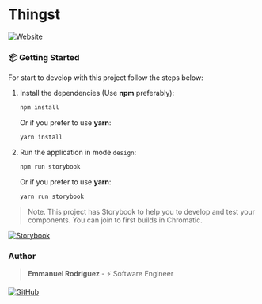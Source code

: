 
<Meta title="Introduction" />

<div className="favicon"></div>

# Thingst

[![Website](https://img.shields.io/badge/Website-ECEFF4?style=for-the-badge&logo=iCloud&logoColor=2E3440)]()

### 📦 Getting Started

For start to develop with this project follow the steps below:

1. Install the dependencies (Use **npm** preferably):

    ```bash
    npm install
    ```

    Or if you prefer to use **yarn**:

    ```bash
    yarn install
    ```

2. Run the application in mode `design`:

    ```bash
    npm run storybook
    ```

    Or if you prefer to use **yarn**:

    ```bash
    yarn run storybook
    ```

> Note. This project has Storybook to help you to develop and test your components. You can join to first builds in Chromatic.

[![Storybook](https://img.shields.io/badge/Storybook-ECEFF4?style=for-the-badge&logo=storybook&logoColor=ff4685)]()

### Author

> **Emmanuel Rodriguez** - ⚡️ Software Engineer

[![GitHub](https://img.shields.io/badge/GitHub-ECEFF4?style=for-the-badge&logo=GitHub&logoColor=2E3440)](https://github.com/roremdev)
